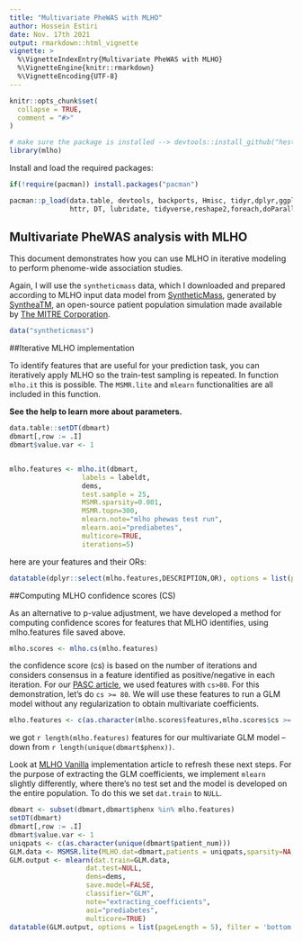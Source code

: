 ```yaml
---
title: "Multivariate PheWAS with MLHO"
author: Hossein Estiri
date: Nov. 17th 2021
output: rmarkdown::html_vignette
vignette: >
  %\VignetteIndexEntry{Multivariate PheWAS with MLHO}
  %\VignetteEngine{knitr::rmarkdown}
  %\VignetteEncoding{UTF-8}
---
```


```r
knitr::opts_chunk$set(
  collapse = TRUE,
  comment = "#>"
)
```

```r
# make sure the package is installed --> devtools::install_github("hestiri/mlho")
library(mlho)
```

Install and load the required packages:
```r
if(!require(pacman)) install.packages("pacman")

pacman::p_load(data.table, devtools, backports, Hmisc, tidyr,dplyr,ggplot2,plyr,scales,readr,Rmisc,
               httr, DT, lubridate, tidyverse,reshape2,foreach,doParallel,caret,gbm,lubridate,praznik)
```

## Multivariate PheWAS analysis with MLHO

This document demonstrates how you can use MLHO in iterative modeling to perform phenome-wide association studies.

Again, I will use the `syntheticmass` data, which I downloaded and prepared according to MLHO input data model from [SyntheticMass](https://synthea.mitre.org/downloads), generated by [SyntheaTM](https://synthetichealth.github.io/synthea/), an open-source patient population simulation made available by [The MITRE Corporation](https://health.mitre.org/).

```r
data("syntheticmass")
```


##Iterative MLHO implementation

To identify features that are useful for your prediction task, you can iteratively apply MLHO so the train-test sampling is repeated. In function `mlho.it` this is possible. The `MSMR.lite` and `mlearn` functionalities are all included in this function. 


**See the help to learn more about parameters.**
```r
data.table::setDT(dbmart)
dbmart[,row := .I]
dbmart$value.var <- 1


mlho.features <- mlho.it(dbmart,
                  labels = labeldt,
                  dems,
                  test.sample = 25,
                  MSMR.sparsity=0.001,
                  MSMR.topn=300,
                  mlearn.note="mlho phewas test run",
                  mlearn.aoi="prediabetes",
                  multicore=TRUE,
                  iterations=5)
```

here are your features and their ORs:
```r
datatable(dplyr::select(mlho.features,DESCRIPTION,OR), options = list(pageLength = 5), filter = 'bottom')

```



##Computing MLHO confidence scores (CS)

As an alternative to p-value adjustment, we have developed a method for computing confidence scores for features that MLHO identifies, using mlho.features file saved above. 
```r
mlho.scores <- mlho.cs(mlho.features)
```

the confidence score (cs) is based on the number of iterations and considers consensus in a feature identified as positive/negative in each iteration. For our [PASC article](https://bmcmedicine.biomedcentral.com/articles/10.1186/s12916-021-02115-0), we used features with `cs>80`. For this demonstration, let's do `cs >= 80`. We will use these features to run a GLM model without any regularization to obtain multivariate coefficients.

```r
mlho.features <- c(as.character(mlho.scores$features,mlho.scores$cs >= 80))
```

we got `r length(mlho.features)` features for our multivariate GLM model -- down from `r length(unique(dbmart$phenx))`.

Look at [MLHO Vanilla](https://hestiri.github.io/mlho/articles/MLHO_Vanilla.html) implementation article to refresh these next steps. For the purpose of extracting the GLM coefficients, we implement `mlearn` slightly differently, where there's no test set and the model is developed on the entire population. To do this we set `dat.train` to `NULL`.  

```r
dbmart <- subset(dbmart,dbmart$phenx %in% mlho.features)
setDT(dbmart)
dbmart[,row := .I]
dbmart$value.var <- 1
uniqpats <- c(as.character(unique(dbmart$patient_num)))
GLM.data <- MSMSR.lite(MLHO.dat=dbmart,patients = uniqpats,sparsity=NA,jmi = FALSE,labels = labeldt)
GLM.output <- mlearn(dat.train=GLM.data,
                   dat.test=NULL,
                   dems=dems,
                   save.model=FALSE,
                   classifier="GLM",
                   note="extracting_coefficients",
                   aoi="prediabetes",
                   multicore=TRUE)
datatable(GLM.output, options = list(pageLength = 5), filter = 'bottom')

```


